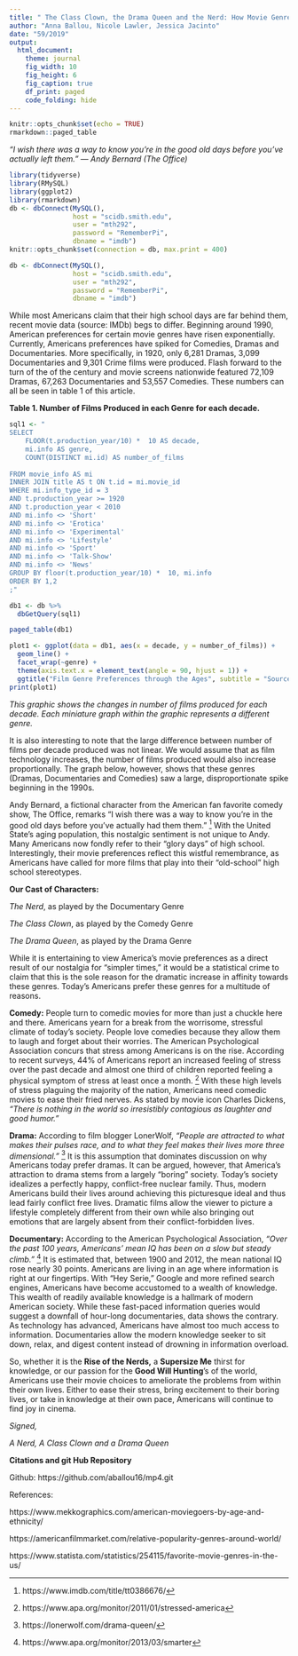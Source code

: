```yaml
---
title: " The Class Clown, the Drama Queen and the Nerd: How Movie Genres are mirroring our favorite High School Stereotypes "
author: "Anna Ballou, Nicole Lawler, Jessica Jacinto"
date: "59/2019"
output: 
  html_document:
    theme: journal
    fig_width: 10
    fig_height: 6
    fig_caption: true
    df_print: paged
    code_folding: hide
---
```


```r
knitr::opts_chunk$set(echo = TRUE)
rmarkdown::paged_table
```

*“I wish there was a way to know you're in the good old days before you've actually left them.” ― Andy Bernard (The Office)*

```r
library(tidyverse)
library(RMySQL)
library(ggplot2)
library(rmarkdown)
db <- dbConnect(MySQL(), 
                host = "scidb.smith.edu", 
                user = "mth292", 
                password = "RememberPi", 
                dbname = "imdb")
knitr::opts_chunk$set(connection = db, max.print = 400)
```

```r
db <- dbConnect(MySQL(),
                host = "scidb.smith.edu",
                user = "mth292",
                password = "RememberPi",
                dbname = "imdb")
```


While most Americans claim that their high school days are far behind them, recent movie data (source: IMDb) begs to differ. Beginning around 1990, American preferences for certain movie genres have risen exponentially. Currently, Americans preferences have spiked for Comedies, Dramas and Documentaries. More specifically, in 1920, only 6,281 Dramas, 3,099 Documentaries and 9,301 Crime films were produced. Flash forward to the turn of the of the century and movie screens nationwide featured 72,109 Dramas, 67,263 Documentaries and 53,557 Comedies. These numbers can all be seen in table 1 of this article. 


**Table 1. Number of Films Produced in each Genre for each decade.**                 
```r
sql1 <- "
SELECT 
	FLOOR(t.production_year/10) *  10 AS decade,
	mi.info AS genre, 
	COUNT(DISTINCT mi.id) AS number_of_films
    
FROM movie_info AS mi
INNER JOIN title AS t ON t.id = mi.movie_id
WHERE mi.info_type_id = 3
AND t.production_year >= 1920
AND t.production_year < 2010
AND mi.info <> 'Short'
AND mi.info <> 'Erotica'
AND mi.info <> 'Experimental'
AND mi.info <> 'Lifestyle'
AND mi.info <> 'Sport'
AND mi.info <> 'Talk-Show'
AND mi.info <> 'News'
GROUP BY floor(t.production_year/10) *  10, mi.info
ORDER BY 1,2
;"

db1 <- db %>%
  dbGetQuery(sql1)

paged_table(db1)
```

```r
plot1 <- ggplot(data = db1, aes(x = decade, y = number_of_films)) +
  geom_line() +
  facet_wrap(~genre) +
  theme(axis.text.x = element_text(angle = 90, hjust = 1)) +
  ggtitle("Film Genre Preferences through the Ages", subtitle = "Source: IMDb")
print(plot1)
```

*This graphic shows the changes in number of films produced for each decade. Each miniature graph within the graphic represents a different genre.*

It is also interesting to note that the large difference between number of films per decade produced was not linear. We would assume that as film technology increases, the number of films produced would also increase proportionally. The graph below, however, shows that these genres (Dramas, Documentaries and Comedies) saw a large, disproportionate spike beginning in the 1990s. 

Andy Bernard, a fictional character from the American fan favorite comedy show, The Office, remarks “I wish there was a way to know you’re in the good old days before you’ve actually had them them.” [^1]  With the United State’s aging population, this nostalgic sentiment is not unique to Andy. Many Americans now fondly refer to their “glory days” of high school. Interestingly, their movie preferences reflect this wistful remembrance, as Americans have called for more films that play into their “old-school” high school stereotypes. 


**Our Cast of Characters:**

*The Nerd*, as played by the Documentary Genre

*The Class Clown*, as played by the Comedy Genre

*The Drama Queen*, as played by the Drama Genre 

While it is entertaining to view America’s movie preferences as a direct result of our nostalgia for “simpler times,” it would be a statistical crime to claim that this is the sole reason for the dramatic increase in affinity towards these genres.  Today’s Americans prefer these genres for a multitude of reasons. 

**Comedy:** People turn to comedic movies for more than just a chuckle here and there.  Americans yearn for a break from the worrisome, stressful climate of today’s society. People love comedies because they allow them to laugh and forget about their worries.  The American Psychological Association concurs that stress among Americans is on the rise. According to recent surveys, 44% of Americans report an increased feeling of stress over the past decade and almost one third of children reported feeling a physical symptom of stress at least once a month. [^2] With these high levels of stress plaguing the majority of the nation, Americans need comedic movies to ease their fried nerves. As stated by movie icon Charles Dickens, *“There is nothing in the world so irresistibly contagious as laughter and good humor.”*

**Drama:**  According to film blogger LonerWolf, *“People are attracted to what makes their pulses race, and to what they feel makes their lives more three dimensional.”* [^3] It is this assumption that dominates discussion on why Americans today prefer dramas. It can be argued, however, that America’s attraction to drama stems from a largely “boring” society. Today’s society idealizes a perfectly happy, conflict-free nuclear family. Thus, modern Americans build their lives around achieving this picturesque ideal and thus lead fairly conflict free lives.  Dramatic films allow the viewer to picture a lifestyle completely different from their own while also bringing out emotions that are largely absent from their conflict-forbidden lives. 

**Documentary:**  According to the American Psychological Association, *“Over the past 100 years, Americans' mean IQ has been on a slow but steady climb.”* [^4] It is estimated that, between 1900 and 2012, the mean national IQ rose nearly 30 points. Americans are living in an age where information is right at our fingertips. With “Hey Serie,” Google and more refined search engines, Americans have become accustomed to a wealth of knowledge. This wealth of readily available knowledge is a hallmark of modern American society. While these fast-paced information queries would suggest a downfall of hour-long documentaries, data shows the contrary. As technology has advanced, Americans have almost too much access to information. Documentaries allow the modern knowledge seeker to sit down, relax, and digest content instead of drowning in information overload. 

So, whether it is the **Rise of the Nerds,**  a **Supersize Me** thirst for knowledge, or our passion for the **Good Will Hunting**’s of the world, Americans use their movie choices to ameliorate the problems from within their own lives. Either to ease their stress, bring excitement to their boring lives, or take in knowledge at their own pace, Americans will continue to find joy in cinema. 

*Signed,*

*A Nerd, A Class Clown and a Drama Queen*


**Citations and git Hub Repository**

Github: https://github.com/aballou16/mp4.git

References:

https://www.mekkographics.com/american-moviegoers-by-age-and-ethnicity/

https://americanfilmmarket.com/relative-popularity-genres-around-world/

https://www.statista.com/statistics/254115/favorite-movie-genres-in-the-us/


[^1]: https://www.imdb.com/title/tt0386676/
[^2]: https://www.apa.org/monitor/2011/01/stressed-america
[^3]: https://lonerwolf.com/drama-queen/
[^4]: https://www.apa.org/monitor/2013/03/smarter
